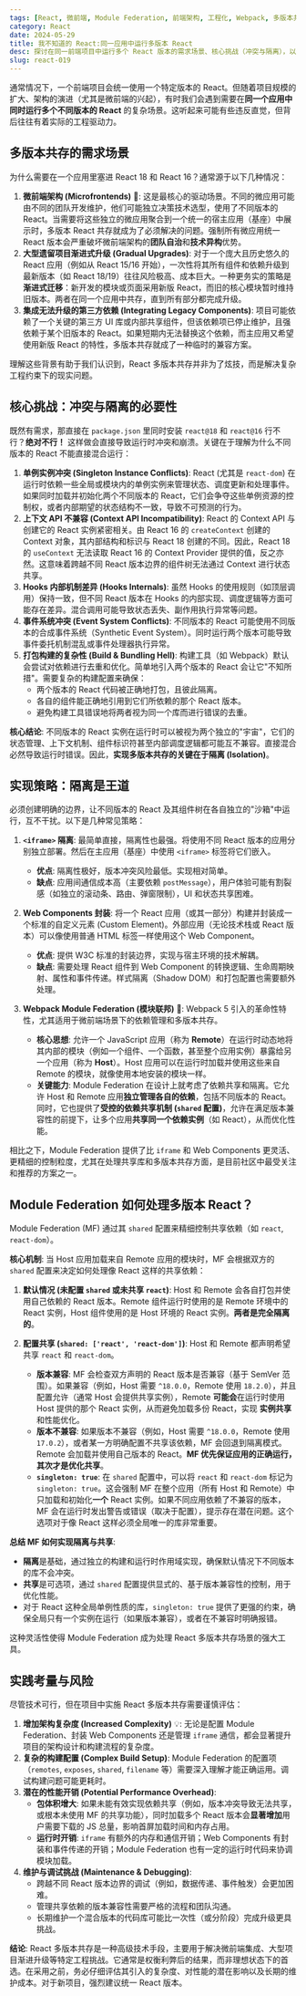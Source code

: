 ```yaml
---
tags: [React, 微前端, Module Federation, 前端架构, 工程化, Webpack, 多版本共存]
category: React
date: 2024-05-29
title: 我不知道的 React:同一应用中运行多版本 React
desc: 探讨在同一前端项目中运行多个 React 版本的需求场景、核心挑战（冲突与隔离），以及主流实现策略，特别是基于 Webpack Module Federation 的解决方案。
slug: react-019
---
```


通常情况下，一个前端项目会统一使用一个特定版本的 React。但随着项目规模的扩大、架构的演进（尤其是微前端的兴起），有时我们会遇到需要在**同一个应用中同时运行多个不同版本的 React** 的复杂场景。这听起来可能有些违反直觉，但背后往往有着实际的工程驱动力。

## 多版本共存的需求场景

为什么需要在一个应用里塞进 React 18 和 React 16？通常源于以下几种情况：

1.  **微前端架构 (Microfrontends)** 🚀: 这是最核心的驱动场景。不同的微应用可能由不同的团队开发维护，他们可能独立决策技术选型，使用了不同版本的 React。当需要将这些独立的微应用聚合到一个统一的宿主应用（基座）中展示时，多版本 React 共存就成为了必须解决的问题。强制所有微应用统一 React 版本会严重破坏微前端架构的**团队自治**和**技术异构**优势。
2.  **大型遗留项目渐进式升级 (Gradual Upgrades)**: 对于一个庞大且历史悠久的 React 应用（例如从 React 15/16 开始），一次性将其所有组件和依赖升级到最新版本（如 React 18/19）往往风险极高、成本巨大。一种更务实的策略是**渐进式迁移**：新开发的模块或页面采用新版 React，而旧的核心模块暂时维持旧版本。两者在同一个应用中共存，直到所有部分都完成升级。
3.  **集成无法升级的第三方依赖 (Integrating Legacy Components)**: 项目可能依赖了一个关键的第三方 UI 库或内部共享组件，但该依赖项已停止维护，且强依赖于某个旧版本的 React。如果短期内无法替换这个依赖，而主应用又希望使用新版 React 的特性，多版本共存就成了一种临时的兼容方案。

理解这些背景有助于我们认识到，React 多版本共存并非为了炫技，而是解决复杂工程约束下的现实问题。

## 核心挑战：冲突与隔离的必要性

既然有需求，那直接在 `package.json` 里同时安装 `react@18` 和 `react@16` 行不行？**绝对不行！** 这样做会直接导致运行时冲突和崩溃。关键在于理解为什么不同版本的 React 不能直接混合运行：

1.  **单例实例冲突 (Singleton Instance Conflicts)**: React (尤其是 `react-dom`) 在运行时依赖一些全局或模块内的单例实例来管理状态、调度更新和处理事件。如果同时加载并初始化两个不同版本的 React，它们会争夺这些单例资源的控制权，或者内部期望的状态结构不一致，导致不可预测的行为。
2.  **上下文 API 不兼容 (Context API Incompatibility)**: React 的 Context API 与创建它的 React 实例紧密相关。由 React 16 的 `createContext` 创建的 Context 对象，其内部结构和标识与 React 18 创建的不同。因此，React 18 的 `useContext` 无法读取 React 16 的 Context Provider 提供的值，反之亦然。这意味着跨越不同 React 版本边界的组件树无法通过 Context 进行状态共享。
3.  **Hooks 内部机制差异 (Hooks Internals)**: 虽然 Hooks 的使用规则（如顶层调用）保持一致，但不同 React 版本在 Hooks 的内部实现、调度逻辑等方面可能存在差异。混合调用可能导致状态丢失、副作用执行异常等问题。
4.  **事件系统冲突 (Event System Conflicts)**: 不同版本的 React 可能使用不同版本的合成事件系统（Synthetic Event System）。同时运行两个版本可能导致事件委托机制混乱或事件处理器执行异常。
5.  **打包构建的复杂性 (Build & Bundling Hell)**: 构建工具（如 Webpack）默认会尝试对依赖进行去重和优化。简单地引入两个版本的 React 会让它"不知所措"。需要复杂的构建配置来确保：
    *   两个版本的 React 代码被正确地打包，且彼此隔离。
    *   各自的组件能正确地引用到它们所依赖的那个 React 版本。
    *   避免构建工具错误地将两者视为同一个库而进行错误的去重。

**核心结论**: 不同版本的 React 实例在运行时可以被视为两个独立的"宇宙"，它们的状态管理、上下文机制、组件标识符甚至内部调度逻辑都可能互不兼容。直接混合必然导致运行时错误。因此，**实现多版本共存的关键在于隔离 (Isolation)**。

## 实现策略：隔离是王道

必须创建明确的边界，让不同版本的 React 及其组件树在各自独立的"沙箱"中运行，互不干扰。以下是几种常见策略：

1.  **`<iframe>` 隔离**: 最简单直接，隔离性也最强。将使用不同 React 版本的应用分别独立部署。然后在主应用（基座）中使用 `<iframe>` 标签将它们嵌入。
    *   **优点**: 隔离性极好，版本冲突风险最低。实现相对简单。
    *   **缺点**: 应用间通信成本高（主要依赖 `postMessage`），用户体验可能有割裂感（如独立的滚动条、路由、弹窗限制），UI 和状态共享困难。

2.  **Web Components 封装**: 将一个 React 应用（或其一部分）构建并封装成一个标准的自定义元素 (Custom Element)。外部应用（无论技术栈或 React 版本）可以像使用普通 HTML 标签一样使用这个 Web Component。
    *   **优点**: 提供 W3C 标准的封装边界，实现与宿主环境的技术解耦。
    *   **缺点**: 需要处理 React 组件到 Web Component 的转换逻辑、生命周期映射、属性和事件传递。样式隔离（Shadow DOM）和打包配置也需要额外处理。

3.  **Webpack Module Federation (模块联邦)** 🚀: Webpack 5 引入的革命性特性，尤其适用于微前端场景下的依赖管理和多版本共存。
    *   **核心思想**: 允许一个 JavaScript 应用（称为 **Remote**）在运行时动态地将其内部的模块（例如一个组件、一个函数，甚至整个应用实例）暴露给另一个应用（称为 **Host**）。Host 应用可以在运行时加载并使用这些来自 Remote 的模块，就像使用本地安装的模块一样。
    *   **关键能力**: Module Federation 在设计上就考虑了依赖共享和隔离。它允许 Host 和 Remote 应用**独立管理各自的依赖**，包括不同版本的 React。同时，它也提供了**受控的依赖共享机制 (`shared` 配置)**，允许在满足版本兼容性的前提下，让多个应用**共享同一个依赖实例**（如 React），从而优化性能。

相比之下，Module Federation 提供了比 `iframe` 和 Web Components 更灵活、更精细的控制粒度，尤其在处理共享库和多版本共存方面，是目前社区中最受关注和推荐的方案之一。

## Module Federation 如何处理多版本 React？

Module Federation (MF) 通过其 `shared` 配置来精细控制共享依赖（如 `react`, `react-dom`）。

**核心机制**: 当 Host 应用加载来自 Remote 应用的模块时，MF 会根据双方的 `shared` 配置来决定如何处理像 React 这样的共享依赖：

1.  **默认情况 (未配置 `shared` 或未共享 `react`)**: Host 和 Remote 会各自打包并使用自己依赖的 React 版本。Remote 组件运行时使用的是 Remote 环境中的 React 实例，Host 组件使用的是 Host 环境的 React 实例。**两者是完全隔离的**。

2.  **配置共享 (`shared: ['react', 'react-dom']`)**: Host 和 Remote 都声明希望共享 `react` 和 `react-dom`。
    *   **版本兼容**: MF 会检查双方声明的 React 版本是否兼容（基于 SemVer 范围）。如果兼容（例如，Host 需要 `^18.0.0`，Remote 使用 `18.2.0`），并且配置允许（通常 Host 会提供共享实例），Remote **可能会**在运行时使用 Host 提供的那个 React 实例，从而避免加载多份 React，实现 **实例共享** 和性能优化。
    *   **版本不兼容**: 如果版本不兼容（例如，Host 需要 `^18.0.0`，Remote 使用 `17.0.2`），或者某一方明确配置不共享该依赖，MF 会回退到隔离模式。Remote 会加载并使用自己版本的 React。**MF 优先保证应用的正确运行，其次才是优化共享**。
    *   **`singleton: true`**: 在 `shared` 配置中，可以将 `react` 和 `react-dom` 标记为 `singleton: true`。这会强制 MF 在整个应用（所有 Host 和 Remote）中只加载和初始化**一个** React 实例。如果不同应用依赖了不兼容的版本，MF 会在运行时发出警告或错误（取决于配置），提示存在潜在问题。这个选项对于像 React 这样必须全局唯一的库非常重要。

**总结 MF 如何实现隔离与共享**: 
*   **隔离**是基础，通过独立的构建和运行时作用域实现，确保默认情况下不同版本的库不会冲突。
*   **共享**是可选项，通过 `shared` 配置提供显式的、基于版本兼容性的控制，用于优化性能。
*   对于 React 这种全局单例性质的库，`singleton: true` 提供了更强的约束，确保全局只有一个实例在运行（如果版本兼容），或者在不兼容时明确报错。

这种灵活性使得 Module Federation 成为处理 React 多版本共存场景的强大工具。

## 实践考量与风险

尽管技术可行，但在项目中实施 React 多版本共存需要谨慎评估：

1.  **增加架构复杂度 (Increased Complexity)** 💡: 无论是配置 Module Federation、封装 Web Components 还是管理 `iframe` 通信，都会显著提升项目的架构设计和构建流程的复杂度。
2.  **复杂的构建配置 (Complex Build Setup)**: Module Federation 的配置项（`remotes`, `exposes`, `shared`, `filename` 等）需要深入理解才能正确运用。调试构建问题可能更耗时。
3.  **潜在的性能开销 (Potential Performance Overhead)**:
    *   **包体积增大**: 如果未能有效实现依赖共享（例如，版本冲突导致无法共享，或根本未使用 MF 的共享功能），同时加载多个 React 版本会**显著增加**用户需要下载的 JS 总量，影响首屏加载时间和内存占用。
    *   **运行时开销**: `iframe` 有额外的内存和通信开销；Web Components 有封装和事件传递的开销；Module Federation 也有一定的运行时代码来协调模块加载。
4.  **维护与调试挑战 (Maintenance & Debugging)**:
    *   跨越不同 React 版本边界的调试（例如，数据传递、事件触发）会更加困难。
    *   管理共享依赖的版本兼容性需要严格的流程和团队沟通。
    *   长期维护一个混合版本的代码库可能比一次性（或分阶段）完成升级更具挑战。

**结论**: React 多版本共存是一种高级技术手段，主要用于解决微前端集成、大型项目渐进升级等特定工程挑战。它通常是权衡利弊后的结果，而非理想状态下的首选。在采用之前，务必仔细评估其引入的复杂度、对性能的潜在影响以及长期的维护成本。对于新项目，强烈建议统一 React 版本。
